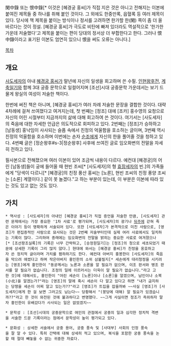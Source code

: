 閑中錄 또는 恨中錄[* 이것은 [혜경궁 홍씨]가 직접 지은 것은 아니고 전해지는 이본에 붙여진 제목들 중 하나를 취해 붙인 것이다. 그 외에도 한중만록, 읍혈록 등 여러 제목이 있다. 당시에 책 제목을 붙이는 방식이나 정서를 고려하면 한가할 한(閑) 쪽이 좀 더 올바르다는 것이 정설. [혜경궁 홍씨]가 극도로 비탄에 빠져 있더라도 역설적으로 '한가한 가운데 저술했다'고 제목을 붙이는 편이 당대의 정서상 더 부합한다고 한다. 그러나 恨中錄이라고 표기된 이본도 엄연히 있으니 恨을 써도 오류는 아니다.]

[[목차]]
== 개요 ==
[[사도세자]]의 아내 [[혜경궁 홍씨]]가 말년에 자신의 일생을 회고하며 쓴 수필. [[인현왕후전]], [[계축일기]]와 함께 3대 궁중 문학으로 일컬어지며 [조선]시대 궁중문학 가운데서는 보기 드물게 왕실의 여성이 저술한 책이다.

한번에 써진 책은 아니며, [혜경궁 홍씨]가 여러 차례 저술한 문장을 결합한 것이다. 대략 4차례에 걸쳐 쓰여졌다고 여겨지는데, 첫 번째는 [정조] 대에 [조카] 홍수영의 요청으로 자신의 어린 시절부터 지금까지의 삶에 대해 회고하여 쓴 것이다. 여기서는 [사도세자]의 죽음에 대한 자세한 언급은 의도적으로 회피하고 있다. 2번째는 [정조]가 승하하고 [남동생] 홍낙임이 사사되는 슬픔 속에서 친정의 억울함을 호소하는 글이며, 3번째 역시 친정의 억울함을 호소하며 이번에는 손자 [[순조]]에게 자신의 한을 풀어줄 것을 청하고 있다. 4번째 글은 [정순왕후#s-3|정순왕후] 사후에 쓰여진 글로 임오화변의 전말을 자세히 전하고 있다.

필사본으로 전해졌으며 여러 이본이 있어 조금씩 내용이 다르다. 예컨대 [혜경궁]의 어린 [남동생]들이 궁에 들어올 때 현빈 조씨[* [사도세자]의 형 [[효장세자]]의 빈.]의 가족들에게 "당색이 다르니[* [혜경궁]의 친정 풍산 홍씨는 [노론], 현빈 조씨의 친정 풍양 조씨는 [소론] 계열이다.] 같이 못 놀겠다."고 하는 부분이 있는데, 이 부분은 이본에 따라 있는 것도 있고 없는 것도 있다.

== 가치 ==
 * 역사성 : [사도세자]의 아내인 [혜경궁 홍씨]가 직접 증언을 저술한 만큼, [사도세자] 관련 문제에서는 가장 중요한 '1차 사료'로 평가되며, [사도세자]의 광기나 [[뒤주]]에 갇혀 죽은 이야기 등이 명확하게 서술되어 있다. 또한 [사도세자]가 본격적으로 미친 사람으로, [영조]가 편집증적인 사람으로 묘사되는 것은 2번째 저술부터인데 실제 여러 사료에서도 일치하는 기록이 많다. 그리하여 종래에는 임오화변의 전말을 밝히는 중요한 사료로 여겨졌으나[* [조선왕조실록]의 기록은 너무 간략하고, [승정원일기]는 [정조]의 청으로 세초되었기 때문에 상세한 기록이 그리 많지 않다.] 현대에 와서는 [혜경궁 홍씨]가 친정을 옹호하고자 쓴 정치적 글이라며 가치를 폄하하기도 한다. 예컨대 아버지 홍봉한이 [사도세자]의 죽음을 막으려 애썼다고 하며 작은아버지 홍인한의 소위 삼불필지[* 세손에게 대리청정을 시키려는 [영조]에게 홍인한이 "동궁께서는 노론과 소론을 알 필요가 없으며, 이조 판서와 병조 판서를 알 필요가 없습니다. 조정의 일에 이르러서는 더욱이 알 필요가 없습니다."라고 고한 것]에 대해서도, 홍인한이 "어린 세손이 [노론]이나 [소론]을 알겠으며, 남인이나 소북(小北)을 알겠는가?"라는 [영조]의 말에 혹시 세손이 다 알고 있다고 하면 "내가 금지하는 당쟁을 세손이 어찌 알고 있는가??"라고 [영조]가 트집을 잡을까봐 ~~사실 [영조]가 [사도세자]에게 한 걸 보면 그러고도 남는다~~ 당황해서 "(붕당에 대해) 알 필요가 있겠습니까??"라고 한 것이 와전된 것에 불과하다고 변명했다. ~~그게 사실이면 정조가 즉위하자 말자 홍인한이 유배갔다가 사사되는 일은 없었겠지~~

 * 문학성 : [조선]시대의 궁중문학으로 여인의 관점에서 궁중의 일과 심각한 정치적 격변을 서술한 드문 기록이라는 점에서 문학성이 높이 평가되고 있다.

 * 문화성 : 상세한 서술에서 궁중 용어, 궁중 풍속 및 [사대부] 사회의 인정 풍속을 잘 알 수 있다. 특히 간택에 대해 상세히 적고 있으며, 복식을 포함한 궁중 풍속을 논할 때 절대 빼놓을 수 없는 귀중한 자료다.
